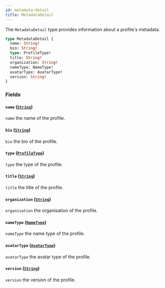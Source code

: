 ```yaml
---
id: metadata-detail
title: MetadataDetail
---
```



The `MetadataDetail` type provides information about a profile's metadata.

```graphql
type MetadataDetail {
  name: String!
  bio: String!
  type: ProfileType!
  title: String!
  organization: String!
  nameType: NameType!
  avatarType: AvatarType!
  version: String!
}
```


### Fields

#### `name` ([`String`](/reference/scalars/string))

`name` the name of the profile.


#### `bio` ([`String`](/reference/scalars/string))

`bio` the bio of the profile.


#### `type` ([`ProfileType`](/reference/enums/profile-type))

`type` the type of the profile.


#### `title` ([`String`](/reference/scalars/string))

`title` the title of the profile.


#### `organization` ([`String`](/reference/scalars/string))

`organisation` the organisation of the profile.


#### `nameType` ([`NameType`](/reference/enums/name-type))

`nameType` the name type of the profile.


#### `avatarType` ([`AvatarType`](/reference/enums/avatar-type))

`avatarType` the avatar type of the profile.


#### `version` ([`String`](/reference/scalars/string))

`version` the version of the profile.




